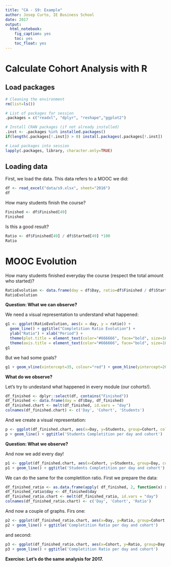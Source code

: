 ```yaml
---
title: "CA - S9: Example"
author: Josep Curto, IE Business School
date: 2017
output: 
  html_notebook: 
    fig_caption: yes
    toc: yes
    toc_float: yes
---
```


# Calculate Cohort Analysis with R

## Load packages

```r
# Cleaning the environment
rm(list=ls())

# List of packages for session
.packages = c("readxl", "dplyr", "reshape","ggplot2")

# Install CRAN packages (if not already installed)
.inst <- .packages %in% installed.packages()
if(length(.packages[!.inst]) > 0) install.packages(.packages[!.inst])

# Load packages into session 
lapply(.packages, library, character.only=TRUE)
```

## Loading data

First, we load the data. This data refers to a MOOC we did:

```r
df <- read_excel("data/s9.xlsx", sheet="2016")
df
```

How many students finish the course?

```r
Finished <- df$Finished[49]
Finished
```

Is this a good result?

```r
Ratio <- df$Finished[49] / df$Started[49] *100
Ratio
```

# MOOC Evolution

How many students finished everyday the course (respect the total amount who started)?

```r
RatioEvolution <- data.frame(day = df$Day, ratio=df$Finished / df$Started *100)
RatioEvolution
```

**Question: What we can observe?**

We need a visual representation to understand what happened:

```r
g1 <- ggplot(RatioEvolution, aes(x = day, y = ratio)) + 
  geom_line() + ggtitle("Completition Ratio Evolution") + 
  ylab("Ratio") + xlab("Period") +
  theme(plot.title = element_text(color="#666666", face="bold", size=16, hjust=0)) +
  theme(axis.title = element_text(color="#666666", face="bold", size=10))
g1
```

But we had some goals?

```r
g1 + geom_vline(xintercept=35, colour="red") + geom_hline(yintercept=20, colour="red")
```

**What do we observe?**

Let's try to undestand what happened in every module (our cohorts!).

```r
df_finished <- dplyr::select(df, contains("Finished"))
df_finished <- data.frame(day = df$Day, df_finished)
df_finished.chart <- melt(df_finished, id.vars = "day")
colnames(df_finished.chart) <- c('Day', 'Cohort', 'Students')
```

And we create a visual representation:

```r
p <- ggplot(df_finished.chart, aes(x=Day, y=Students, group=Cohort, colour=Cohort))
p + geom_line() + ggtitle('Students Completition per day and cohort')
```

**Question: What we observe?**

And now we add every day!

```r
p1 <- ggplot(df_finished.chart, aes(x=Cohort, y=Students, group=Day, colour=Day))
p1 + geom_line() + ggtitle('Students Completition per day and cohort')
```

We can do the same for the completition ratio. First we prepare the data:

```r
df_finished_ratio <- as.data.frame(apply( df_finished, 2, function(x) x/df$Started*100 )) 
df_finished_ratio$day <- df_finished$day
df_finished_ratio.chart <- melt(df_finished_ratio, id.vars = "day")
colnames(df_finished_ratio.chart) <- c('Day', 'Cohort', 'Ratio')
```

And now a couple of graphs. Firs one:

```r
p2 <- ggplot(df_finished_ratio.chart, aes(x=Day, y=Ratio, group=Cohort, colour=Cohort))
p2 + geom_line() + ggtitle('Completition Ratio per day and cohort')
```

and second:

```r
p3 <- ggplot(df_finished_ratio.chart, aes(x=Cohort, y=Ratio, group=Day, colour=Day))
p3 + geom_line() + ggtitle('Completition Ratio per day and cohort')
```

**Exercise: Let's do the same analysis for 2017.**